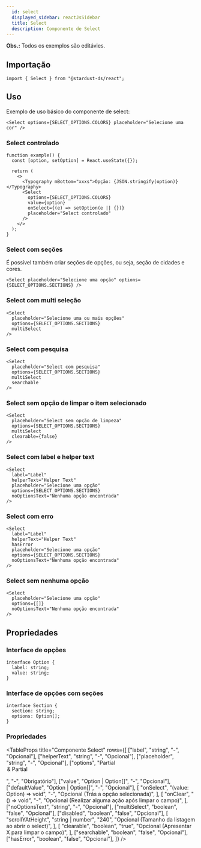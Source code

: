```yaml
---
  id: select
  displayed_sidebar: reactJsSidebar
  title: Select
  description: Componente de Select
---
```



**Obs.:** Todos os exemplos são editávies.

<Tabs groupId='select-component'>
<TabItem value='Uso' label='Uso'>

## Importação

```tsx
import { Select } from "@stardust-ds/react";
```

## Uso

Exemplo de uso básico do componente de select:

```tsx live
<Select options={SELECT_OPTIONS.COLORS} placeholder="Selecione uma cor" />
```

### Select controlado

```tsx live
function example() {
  const [option, setOption] = React.useState({});

  return (
    <>
      <Typography mBottom="xxxs">Opção: {JSON.stringify(option)}</Typography>
      <Select
        options={SELECT_OPTIONS.COLORS}
        value={option}
        onSelect={(e) => setOption(e || {})}
        placeholder="Select controlado"
      />
    </>
  );
}
```

### Select com seções

É possível também criar seções de opções, ou seja, seção de cidades e cores.

```tsx live
<Select placeholder="Selecione uma opção" options={SELECT_OPTIONS.SECTIONS} />
```

### Select com multi seleção

```tsx live
<Select
  placeholder="Selecione uma ou mais opções"
  options={SELECT_OPTIONS.SECTIONS}
  multiSelect
/>
```

### Select com pesquisa

```tsx live
<Select
  placeholder="Select com pesquisa"
  options={SELECT_OPTIONS.SECTIONS}
  multiSelect
  searchable
/>
```

### Select sem opção de limpar o item selecionado

```tsx live
<Select
  placeholder="Select sem opção de limpeza"
  options={SELECT_OPTIONS.SECTIONS}
  multiSelect
  clearable={false}
/>
```

### Select com label e helper text

```tsx live
<Select
  label="Label"
  helperText="Helper Text"
  placeholder="Selecione uma opção"
  options={SELECT_OPTIONS.SECTIONS}
  noOptionsText="Nenhuma opção encontrada"
/>
```

### Select com erro

```tsx live
<Select
  label="Label"
  helperText="Helper Text"
  hasError
  placeholder="Selecione uma opção"
  options={SELECT_OPTIONS.SECTIONS}
  noOptionsText="Nenhuma opção encontrada"
/>
```

### Select sem nenhuma opção

```tsx live
<Select
  placeholder="Selecione uma opção"
  options={[]}
  noOptionsText="Nenhuma opção encontrada"
/>
```

</TabItem>

<TabItem value='Propriedades' label='Propriedades'>

## Propriedades

### Interface de opções

```tsx
interface Option {
  label: string;
  value: string;
}
```

### Interface de opções com seções

```tsx
interface Section {
  section: string;
  options: Option[];
}
```

### Propriedades

<TableProps
  title="Componente Select"
  rows={[
    ["label", "string", "-", "Opcional"],
    ["helperText", "string", "-", "Opcional"],
    ["placeholder", "string", "-", "Opcional"],
    ["options", "Partial<Option> & Partial<Section>", "-", "Obrigatório"],
    ["value", "Option | Option[]", "-", "Opcional"],
    ["defaultValue", "Option | Option[]", "-", "Opcional"],
    [
      "onSelect",
      "(value: Option) => void",
      "-",
      "Opcional (Trás a opção selecionada)",
    ],
    [
      "onClear",
      "() => void",
      "-",
      "Opcional (Realizar alguma ação após limpar o campo)",
    ],
    ["noOptionsText", "string", "-", "Opcional"],
    ["multiSelect", "boolean", "false", "Opcional"],
    ["disabled", "boolean", "false", "Opcional"],
    [
      "scrollYAtHeight",
      "string | number",
      "240",
      "Opcional (Tamanho da listagem ao abrir o select)",
    ],
    [
      "clearable",
      "boolean",
      "true",
      "Opcional (Apresentar X para limpar o campo)",
    ],
    ["searchable", "boolean", "false", "Opcional"],
    ["hasError", "boolean", "false", "Opcional"],
  ]}
/>

</TabItem>
</Tabs>
